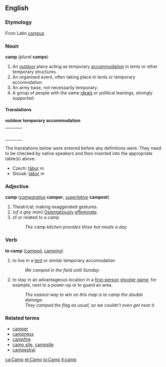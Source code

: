 ==English==
===Etymology===
From Latin [[campus]]
=== Noun ===
'''camp''' (''plural'' '''camps''')
#An [[outdoor]] place acting as temporary [[accommodation]] in tents or other temporary structures.
#An organised event, often taking place in tents or temporary accomodation.
#An army base, not necessarily temporary.
#A group of people with the same [[ideals]] or political leanings, strongly supported
==== Translations ====

'''outdoor temporary accommodation'''
{| border=0  width=100%
|-
|bgcolor="#FFFFE0" valign=top width=48%|
{|
|}
| width=1% |
|bgcolor="#FFFFE0" valign=top width=48%|
{|
|}
|}

The translations below were entered before any definitions were.  They need to be checked by native speakers and then inserted into the appropriate table(s) above.
* Czech: [[tábor]] ''m''
* Slovak: [[tábor#Slovak|tábor]] ''m''

===Adjective===
'''camp''' (''[[comparative]]'' '''camper''', ''[[superlative]]'' '''campest''')

#Theatrical; making exaggerated gestures.
#(''of a gay man'') [[Ostentatiously]] [[effeminate]].
#of or related to a camp
#:''The camp kitchen provides three hot meals a day.''

===Verb===
'''to camp'''   ([[camped]], [[camping]])
#to live in a [[tent]] or similar temporary accomodation
#:''We camped in the field until Sunday.''
#to stay in an advantageous location in a [[first-person]] [[shooter game]], for example, next to a power-up or to guard an area.
#:''The easiest way to win on this map is to camp the double damage.''
#:''They camped the flag as usual, so we couldn't even get near it.''

===Related terms===
*[[camper]]
*[[campness]]
*[[campfire]]
*[[camp site]], [[campsite]]
*[[campestral]]

[[ca:Camp]]
[[et:Camp]]
[[io:Camp]]
[[it:camp]]